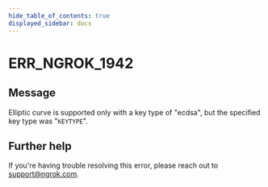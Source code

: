 ```yaml
---
hide_table_of_contents: true
displayed_sidebar: docs
---
```



# ERR_NGROK_1942

## Message

Elliptic curve is supported only with a key type of "ecdsa", but the specified key type was "`KEYTYPE`".

<ErrorDetails error="err_ngrok_1942" />

## Further help

If you're having trouble resolving this error, please reach out to [support@ngrok.com](mailto:support@ngrok.com?subject=Help%20with%20ERR_NGROK_1942).
